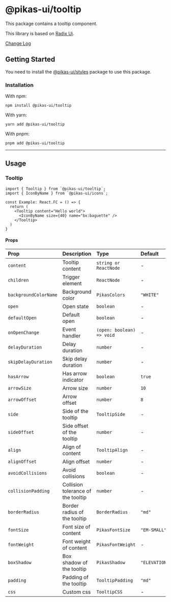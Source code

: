 

<NextSeo title="Tooltip" />

# @pikas-ui/tooltip

This package contains a tooltip component.

This library is based on [Radix Ui](https://www.radix-ui.com/).

<a href="https://github.com/Achaak/pikas/blob/main/packages/ui/tooltip/CHANGELOG.md">
  Change Log
</a>

## Getting Started

You need to install the <a href={stylesLink}>@pikas-ui/styles</a> package to use this package.

### Installation

With npm:

```
npm install @pikas-ui/tooltip
```

With yarn:

```
yarn add @pikas-ui/tooltip
```

With pnpm:

```
pnpm add @pikas-ui/tooltip
```

---

## Usage

### Tooltip

<TooltipExample />

```tsx
import { Tooltip } from `@pikas-ui/tooltip`;
import { IconByName } from `@pikas-ui/icons`;

const Example: React.FC = () => {
  return (
    <Tooltip content="Hello world">
      <IconByName size={40} name="bx:baguette" />
    </Tooltip>
  )
}
```


#### Props

| Prop                  | Description                        | Type                      | Default         |
| :-------------------- | :--------------------------------- | :------------------------ | :-------------- |
| `content`             | Tooltip content                    | `string or ReactNode`     | -               |
| `children`            | Trigger element                    | `ReactNode`               | -               |
| `backgroundColorName` | Background color                   | `PikasColors`                  | `"WHITE"`       |
| `open`                | Open state                         | `boolean`                 | -               |
| `defaultOpen`         | Default open                       | `boolean`                 | -               |
| `onOpenChange`        | Event handler                      | `(open: boolean) => void` | -               |
| `delayDuration`       | Delay duration                     | `number`                  | -               |
| `skipDelayDuration`   | Skip delay duration                | `number`                  | -               |
| `hasArrow`            | Has arrow indicator                | `boolean`                 | `true`          |
| `arrowSize`           | Arrow size                         | `number`                  | `10`            |
| `arrowOffset`         | Arrow offset                       | `number`                  | `8`             |
| `side`                | Side of the tooltip                | `TooltipSide`             | -               |
| `sideOffset`          | Side offset of the tooltip         | `number`                  | -               |
| `align`               | Align of content                   | `TooltipAlign`            | -               |
| `alignOffset`         | Align offset                       | `number`                  | -               |
| `avoidCollisions`     | Avoid collisions                   | `boolean`                 | -               |
| `collisionPadding`    | Collision tolerance of the tooltip | `number`                  | -               |
| `borderRadius`        | Border radius of the tooltip       | `BorderRadius`            | `"md"`          |
| `fontSize`            | Font size of content               | `PikasFontSize`           | `"EM-SMALL"`    |
| `fontWeight`          | Font weight of content             | `PikasFontWeight`         | -               |
| `boxShadow`           | Box shadow of the tooltip          | `PikasShadow`             | `"ELEVATION_2"` |
| `padding`             | Padding of the tooltip             | `TooltipPadding`          | `"md"`          |
| `css`                 | Custom css                         | `TooltipCSS`              | -               |
